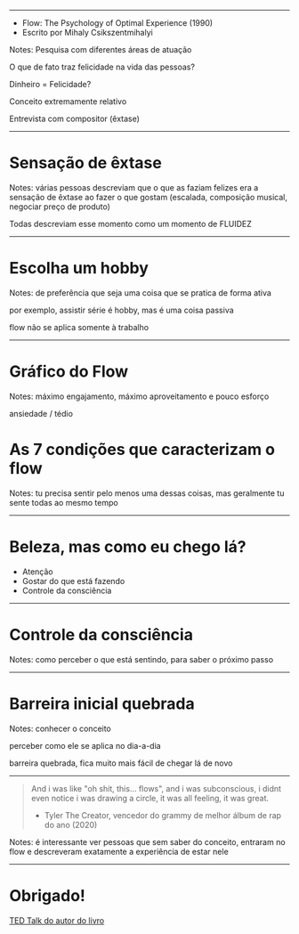 

<Title fontSize='92px' center={false} verticalCenter>
  {`Flow: a
  psicologia da
  experiência
  ótima`}
</Title>

---

<Title>Livro</Title>

- Flow: The Psychology of Optimal Experience (1990)
- Escrito por Mihaly Csikszentmihalyi

Notes: Pesquisa com diferentes áreas de atuação

O que de fato traz felicidade na vida das pessoas?

Dinheiro = Felicidade?

Conceito extremamente relativo

Entrevista com compositor (êxtase)

---

# Sensação de êxtase

Notes: várias pessoas descreviam que o que as faziam felizes era a sensação de êxtase ao fazer o que gostam (escalada, composição musical, negociar preço de produto)

Todas descreviam esse momento como um momento de FLUIDEZ

---

# Escolha um hobby

Notes: de preferência que seja uma coisa que se pratica de forma ativa

por exemplo, assistir série é hobby, mas é uma coisa passiva

flow não se aplica somente à trabalho

---

# Gráfico do Flow

Notes: máximo engajamento, máximo aproveitamento e pouco esforço

ansiedade / tédio

# As 7 condições que caracterizam o flow

Notes: tu precisa sentir pelo menos uma dessas coisas, mas geralmente tu sente todas ao mesmo tempo

---

# Beleza, mas como eu chego lá?

- Atenção
- Gostar do que está fazendo
- Controle da consciência

---

# Controle da consciência

Notes: como perceber o que está sentindo, para saber o próximo passo

---

# Barreira inicial quebrada

Notes: conhecer o conceito

perceber como ele se aplica no dia-a-dia

barreira quebrada, fica muito mais fácil de chegar lá de novo

---

> And i was like "oh shit, this... flows", and i was subconscious, i didnt even notice i was drawing a circle, it was all feeling, it was great.
>
> - Tyler The Creator, vencedor do grammy de melhor álbum de rap do ano (2020)

Notes: é interessante ver pessoas que sem saber do conceito, entraram no flow e descreveram exatamente a experiência de estar nele

---

# Obrigado!

[TED Talk do autor do livro](https://www.youtube.com/watch?v=fXIeFJCqsPs)
